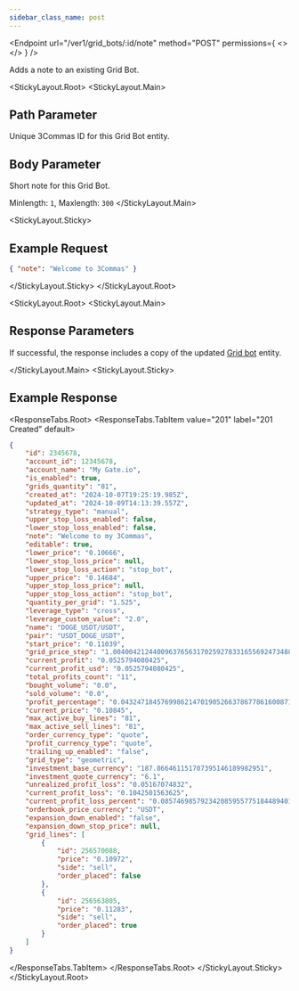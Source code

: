 ```yaml
---
sidebar_class_name: post
---
```


<Endpoint
  url="/ver1/grid_bots/:id/note"
  method="POST"
  permissions={
    <>
      <Permission title="Permission" description="BOTS_WRITE" />
      <Permission title="Security" description="SIGNED" />
    </>
  }
/>

Adds a note to an existing Grid Bot.

<StickyLayout.Root>
<StickyLayout.Main>

## Path Parameter
<ApiParam name='id' type='integer' id="id" required>
   Unique 3Commas ID for this Grid Bot entity.
</ApiParam>

## Body Parameter
<ApiParam name='note' type='integer' id="note" required>
   Short note for this Grid Bot.

   Minlength: `1`, Maxlength: `300`
</ApiParam>
</StickyLayout.Main>


<StickyLayout.Sticky>

## Example Request

```json title="POST  /ver1/grid_bots/2345678/note"
{ "note": "Welcome to 3Commas" }
```
</StickyLayout.Sticky>
</StickyLayout.Root>

<StickyLayout.Root>
<StickyLayout.Main>

## Response Parameters 

If successful, the response includes a copy of the updated [Grid bot](./0.%20Grid%20Bot%20entity.mdx) entity.

</StickyLayout.Main>
<StickyLayout.Sticky>

## Example Response
<ResponseTabs.Root>
<ResponseTabs.TabItem value="201" label="201 Created" default>

```json
{
    "id": 2345678,
    "account_id": 12345678,
    "account_name": "My Gate.io",
    "is_enabled": true,
    "grids_quantity": "81",
    "created_at": "2024-10-07T19:25:19.985Z",
    "updated_at": "2024-10-09T14:13:39.557Z",
    "strategy_type": "manual",
    "upper_stop_loss_enabled": false,
    "lower_stop_loss_enabled": false,
    "note": "Welcome to my 3Commas",
    "editable": true,
    "lower_price": "0.10666",
    "lower_stop_loss_price": null,
    "lower_stop_loss_action": "stop_bot",
    "upper_price": "0.14684",
    "upper_stop_loss_price": null,
    "upper_stop_loss_action": "stop_bot",
    "quantity_per_grid": "1.525",
    "leverage_type": "cross",
    "leverage_custom_value": "2.0",
    "name": "DOGE_USDT/USDT",
    "pair": "USDT_DOGE_USDT",
    "start_price": "0.11039",
    "grid_price_step": "1.00400421244009637656317025927833165569247348802034686",
    "current_profit": "0.0525794080425",
    "current_profit_usd": "0.0525794080425",
    "total_profits_count": "11",
    "bought_volume": "0.0",
    "sold_volume": "0.0",
    "profit_percentage": "0.0432471845769986214701905266378677861600871",
    "current_price": "0.10845",
    "max_active_buy_lines": "81",
    "max_active_sell_lines": "81",
    "order_currency_type": "quote",
    "profit_currency_type": "quote",
    "trailing_up_enabled": "false",
    "grid_type": "geometric",
    "investment_base_currency": "187.866461151707395146189982951",
    "investment_quote_currency": "6.1",
    "unrealized_profit_loss": "0.05167074832",
    "current_profit_loss": "0.1042501563625",
    "current_profit_loss_percent": "0.0857469857923420859557751844894011126939894",
    "orderbook_price_currency": "USDT",
    "expansion_down_enabled": "false",
    "expansion_down_stop_price": null,
    "grid_lines": [
        {
            "id": 256570088,
            "price": "0.10972",
            "side": "sell",
            "order_placed": false
        },
        {
            "id": 256563805,
            "price": "0.11283",
            "side": "sell",
            "order_placed": true
        }
    ]
}
```
  </ResponseTabs.TabItem>
</ResponseTabs.Root>
</StickyLayout.Sticky>
</StickyLayout.Root>